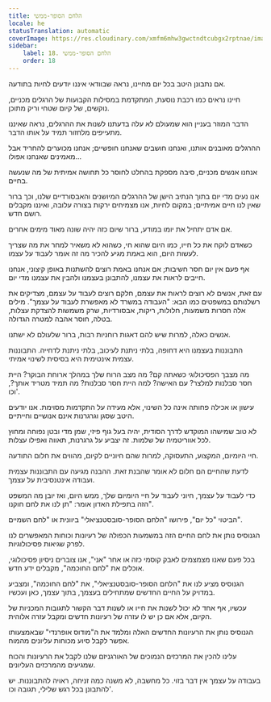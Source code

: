 ```yaml
---
title: הלחם הסופר-ממשי
locale: he
statusTranslation: automatic
coverImage: https://res.cloudinary.com/xmfm6mhw3gwctndtcubgx2rptnae/image/upload/v1740468922/small_cover_tratado_de_psicologia_revolucionaria_a4c0dca4e0.webp
sidebar:
    label: 18. הלחם הסופר-ממשי
    order: 18
---
```

אם נתבונן היטב בכל יום מחיינו, נראה שבוודאי איננו יודעים לחיות בתודעה.

חיינו נראים כמו רכבת נוסעת, המתקדמת במסילות הקבועות של הרגלים מכניים, נוקשים, של קיום שטחי וריק מתוכן.

הדבר המוזר בעניין הוא שמעולם לא עלה בדעתנו לשנות את ההרגלים, נראה שאיננו מתעייפים מלחזור תמיד על אותו הדבר.

ההרגלים מאובנים אותנו, ואנחנו חושבים שאנחנו חופשיים; אנחנו מכוערים להחריד אבל מאמינים שאנחנו אפולו...

אנחנו אנשים מכניים, סיבה מספקת בהחלט לחוסר כל תחושה אמיתית של מה שנעשה בחיים.

אנו נעים מדי יום בתוך הנתיב הישן של ההרגלים המיושנים והאבסורדיים שלנו, וכך ברור שאין לנו חיים אמיתיים; במקום לחיות, אנו מצמיחים ירקות בצורה עלובה, ואיננו מקבלים רושם חדש.

אם אדם יתחיל את יומו במודע, ברור שיום כזה יהיה שונה מאוד מימים אחרים.

כשאדם לוקח את כל חייו, כמו היום שהוא חי, כשהוא לא משאיר למחר את מה שצריך לעשות היום, הוא באמת מגיע להכיר מה זה אומר לעבוד על עצמו.

אף פעם אין יום חסר חשיבות; אם אנחנו באמת רוצים להשתנות באופן קיצוני, אנחנו חייבים לראות את עצמנו, להתבונן בעצמנו ולהבין את עצמנו מדי יום.

עם זאת, אנשים לא רוצים לראות את עצמם, חלקם רוצים לעבוד על עצמם, מצדיקים את רשלנותם במשפטים כמו הבא: "העבודה במשרד לא מאפשרת לעבוד על עצמך". מילים אלה חסרות משמעות, חלולות, ריקות, אבסורדיות, שרק משמשות להצדקת עצלות, בטלה, חוסר אהבה למטרה הגדולה.

אנשים כאלה, למרות שיש להם דאגות רוחניות רבות, ברור שלעולם לא ישתנו.

התבוננות בעצמנו היא דחופה, בלתי ניתנת לעיכוב, בלתי ניתנת לדחייה. התבוננות עצמית אינטימית היא בסיסית לשינוי אמיתי.

מה מצבך הפסיכולוגי כשאתה קם? מה מצב הרוח שלך במהלך ארוחת הבוקר? היית חסר סבלנות למלצר? עם האישה? למה היית חסר סבלנות? מה תמיד מטריד אותך?, וכו'.

עישון או אכילה פחותה אינה כל השינוי, אלא מעידה על התקדמות מסוימת. אנו יודעים היטב שסגן וגרגרנות אינם אנושיים וחייתיים.

לא טוב שמישהו המוקדש לדרך הסודית, יהיה בעל גוף פיזי, שמן מדי ובטן נפוחה ומחוץ לכל אווריטמיה של שלמות. זה יצביע על גרגרנות, תאווה ואפילו עצלות.

חיי היומיום, המקצוע, התעסוקה, למרות שהם חיוניים לקיום, מהווים את חלום התודעה.

לדעת שהחיים הם חלום לא אומר שהבנת זאת. ההבנה מגיעה עם התבוננות עצמית ועבודה אינטנסיבית על עצמך.

כדי לעבוד על עצמך, חיוני לעבוד על חיי היומיום שלך, ממש היום, ואז יובן מה המשפט הזה בתפילת האדון אומר: "תן לנו את לחם חוקנו".

הביטוי "כל יום", פירושו "הלחם הסופר-סובסטנציאלי" ביוונית או "לחם השמיים".

הגנוסיס נותן את לחם החיים הזה במשמעות הכפולה של רעיונות וכוחות המאפשרים לנו לפרק שגיאות פסיכולוגיות.

בכל פעם שאנו מצמצמים לאבק קוסמי כזה או אחר "אני", אנו צוברים ניסיון פסיכולוגי, אוכלים את "לחם החוכמה", מקבלים ידע חדש.

הגנוסיס מציע לנו את "הלחם הסופר-סובסטנציאלי", את "לחם החוכמה", ומצביע במדויק על החיים החדשים שמתחילים בעצמך, בתוך עצמך, כאן ועכשיו.

עכשיו, אף אחד לא יכול לשנות את חייו או לשנות דבר הקשור לתגובות המכניות של הקיום, אלא אם כן יש לו עזרה של רעיונות חדשים ומקבל עזרה אלוהית.

הגנוסיס נותן את הרעיונות החדשים האלה ומלמד את ה"מודוס אופרנדי" שבאמצעותו אפשר לקבל סיוע מכוחות עליונים מהמוח.

עלינו להכין את המרכזים הנמוכים של האורגניזם שלנו לקבל את הרעיונות והכוח שמגיעים מהמרכזים העליונים.

בעבודה על עצמך אין דבר בזוי. כל מחשבה, לא משנה כמה זניחה, ראויה להתבוננות. יש להתבונן בכל רגש שלילי, תגובה וכו'.

